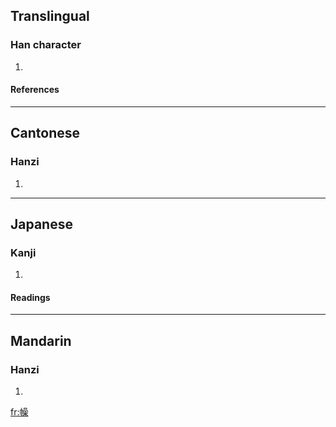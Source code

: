 ==Translingual==
===Han character===
{{Han char|rn=50|rad=巾|as=13|sn=16|four=4629<sub>4</sub>|canj=中月口口木 (LBRRD)}}
# {{defn|Han|sort=巾13}}
====References====
{{Han ref|kx=0337.080|dkj=09102|dj=0644.100|hdz=10756.020|uh=5E67|ud=24167|bh=E96B|bd=59755}}
----
==Cantonese==
===Hanzi===
{{yue-hanzi|jyut=|y=chiu4}}
# {{defn|Cantonese}}
----
==Japanese==
===Kanji===
{{ja-kanji|grade=|rs=巾13}}
# {{defn|Japanese}} 
====Readings====
{{ja-readings|on=[[せう]] (seu), [[さう]] (sau), [[そう]] (sō)|kun=[[ずきん]] (zukin), [[はちまき]] (hachimaki)}}
----
==Mandarin==
===Hanzi===
{{cmn-hanzi|pin=[[qiāo]] ([[qiao1]])|wg=ch'iao<sup>1</sup>}}
# {{defn|Mandarin}}

[[fr:幧]]